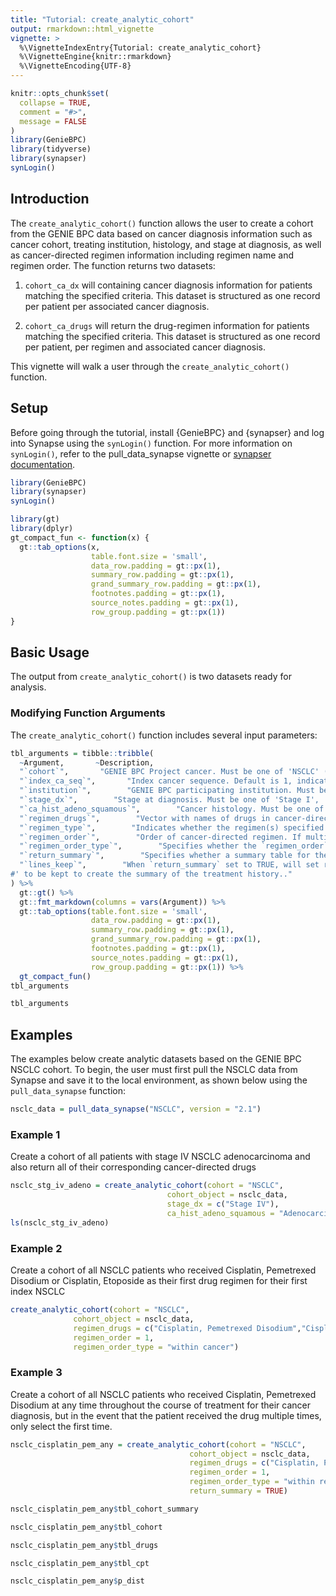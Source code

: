 ```yaml
---
title: "Tutorial: create_analytic_cohort"
output: rmarkdown::html_vignette
vignette: >
  %\VignetteIndexEntry{Tutorial: create_analytic_cohort}
  %\VignetteEngine{knitr::rmarkdown}
  %\VignetteEncoding{UTF-8}
---
```


```r
knitr::opts_chunk$set(
  collapse = TRUE,
  comment = "#>", 
  message = FALSE
)
library(GenieBPC)
library(tidyverse)
library(synapser)
synLogin()
```

## Introduction

The `create_analytic_cohort()` function allows the user to create a cohort from the GENIE BPC data based on cancer diagnosis information such as cancer cohort, treating institution, histology, and stage at diagnosis, as well as cancer-directed regimen information including regimen name and regimen order. The function returns two datasets:

1. `cohort_ca_dx` will containing cancer diagnosis information for patients matching the specified criteria. This dataset is structured as one record per patient per associated cancer diagnosis.

2. `cohort_ca_drugs` will return the drug-regimen information for patients matching the specified criteria. This dataset is structured as one record per patient, per regimen and associated cancer diagnosis.

This vignette will walk a user through the `create_analytic_cohort()` function. 

## Setup

Before going through the tutorial, install {GenieBPC} and {synapser} and log into Synapse using the `synLogin()` function. For more information on `synLogin()`, refer to the pull_data_synapse vignette or [synapser documentation](https://rdrr.io/github/Sage-Bionetworks/synapser/man/synLogin.html).

```r
library(GenieBPC)
library(synapser)
synLogin()
```


```r
library(gt)
library(dplyr)
gt_compact_fun <- function(x) {
  gt::tab_options(x, 
                  table.font.size = 'small',
                  data_row.padding = gt::px(1),
                  summary_row.padding = gt::px(1),
                  grand_summary_row.padding = gt::px(1),
                  footnotes.padding = gt::px(1),
                  source_notes.padding = gt::px(1),
                  row_group.padding = gt::px(1))
}
```


## Basic Usage

The output from `create_analytic_cohort()` is two datasets ready for analysis. 


### Modifying Function Arguments

The `create_analytic_cohort()` function includes several input parameters:


```r
tbl_arguments = tibble::tribble(
  ~Argument,       ~Description,
  "`cohort`",       "GENIE BPC Project cancer. Must be one of 'NSCLC' (non-small cell lung cancer) or 'CRC' (colorectal cancer). Future cohorts will include 'BrCa' (breast cancer), 'PANC' (pancreatic cancer), 'Prostate' (prostate cancer).",
  "`index_ca_seq`",       "Index cancer sequence. Default is 1, indicating the patient's first index cancer. The index cancer is also referred to as the BPC Project cancer in the GENIE BPC Analytic Data Guide; this is the cancer that met the eligibility criteria for the project and was selected at random for PRISSMM phenomic data curation.",
  "`institution`",        "GENIE BPC participating institution. Must be one of 'DFCI', 'MSK', 'UHN', or 'VICC' for    NSCLC cohorts; must be one of 'DFCI', 'MSK', 'VICC' for CRC. Default selection is all institutions.",
  "`stage_dx`",        "Stage at diagnosis. Must be one of 'Stage I', 'Stage II', 'Stage III', 'Stage I-III NOS', 'Stage IV'. Default selection is all stages.",
  "`ca_hist_adeno_squamous`",        "Cancer histology. Must be one of 'Adenocarcinoma', 'Squamous cell', 'Sarcoma', 'Small cell carcinoma', 'Other histologies/mixed tumor'. Default selection is all histologies.",
  "`regimen_drugs`",        "Vector with names of drugs in cancer-directed regimen, separated by a comma. For example, to specify a regimen consisting of Carboplatin and Pemetrexed, specify regimen_drugs = 'Carboplatin, Pemetrexed'.",
  "`regimen_type`",        "Indicates whether the regimen(s) specified in `regimen_drugs` indicates the exact regimen to return, or if regimens containing the drugs listed in `regimen_drugs` should be returned. Must be one of 'Exact' or 'Containing'. The default is 'Exact'.",
  "`regimen_order`",        "Order of cancer-directed regimen. If multiple drugs are specified, `regimen_order` indicates the regimen order for all drugs; different values of `regimen_order` cannot be specified for different drug regimens.",
  "`regimen_order_type`",        "Specifies whether the `regimen_order` parameter refers to the order of receipt of the drug regimen within the cancer diagnosis (across all other drug regimens) or the order of receipt of the drug regimen within the times that that drug regimen was administered (e.g. the first time carboplatin pemetrexed was received, out of all times that the patient received carboplatin pemetrexed).",
  "`return_summary`",        "Specifies whether a summary table for the cohort is returned. Default is FALSE. The `gtsummary` package is required to return a summary table.",
  "`lines_keep`",        "When `return_summary` set to TRUE, will set regimen number
#' to be kept to create the summary of the treatment history.."
) %>%
  gt::gt() %>%
  gt::fmt_markdown(columns = vars(Argument)) %>%
  gt::tab_options(table.font.size = 'small',
                  data_row.padding = gt::px(1),
                  summary_row.padding = gt::px(1),
                  grand_summary_row.padding = gt::px(1),
                  footnotes.padding = gt::px(1),
                  source_notes.padding = gt::px(1),
                  row_group.padding = gt::px(1)) %>%
  gt_compact_fun()
tbl_arguments
```

```r
tbl_arguments
```


## Examples

The examples below create analytic datasets based on the GENIE BPC NSCLC cohort. To begin, the user must first pull the NSCLC data from Synapse and save it to the local environment, as shown below using the `pull_data_synapse` function:


```r
nsclc_data = pull_data_synapse("NSCLC", version = "2.1")
```

### Example 1

Create a cohort of all patients with stage IV NSCLC adenocarcinoma and also return all of their corresponding cancer-directed drugs

```r
nsclc_stg_iv_adeno = create_analytic_cohort(cohort = "NSCLC", 
                                   cohort_object = nsclc_data,
                                   stage_dx = c("Stage IV"),
                                   ca_hist_adeno_squamous = "Adenocarcinoma")
ls(nsclc_stg_iv_adeno)
```

### Example 2

Create a cohort of all NSCLC patients who received Cisplatin, Pemetrexed Disodium or Cisplatin, Etoposide as their first drug regimen for their first index NSCLC

```r
create_analytic_cohort(cohort = "NSCLC",
              cohort_object = nsclc_data,
              regimen_drugs = c("Cisplatin, Pemetrexed Disodium","Cisplatin, Etoposide"),
              regimen_order = 1,
              regimen_order_type = "within cancer")
```

### Example 3

Create a cohort of all NSCLC patients who received Cisplatin, Pemetrexed Disodium at any time throughout the course of treatment for their cancer diagnosis, but in the event that the patient received the drug multiple times, only select the first time.

```r
nsclc_cisplatin_pem_any = create_analytic_cohort(cohort = "NSCLC",
                                        cohort_object = nsclc_data,
                                        regimen_drugs = c("Cisplatin, Pemetrexed Disodium"),
                                        regimen_order = 1,
                                        regimen_order_type = "within regimen",
                                        return_summary = TRUE)
```


```r
nsclc_cisplatin_pem_any$tbl_cohort_summary
```

```r
nsclc_cisplatin_pem_any$tbl_cohort
```

```r
nsclc_cisplatin_pem_any$tbl_drugs
```

```r
nsclc_cisplatin_pem_any$tbl_cpt
```

```r
nsclc_cisplatin_pem_any$p_dist
```
